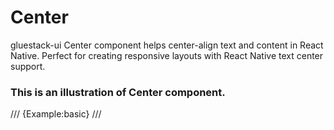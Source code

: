 # Center
gluestack-ui Center component helps center-align text and content in React Native. Perfect for creating responsive layouts with React Native text center support.
### This is an illustration of Center component.
/// {Example:basic} ///